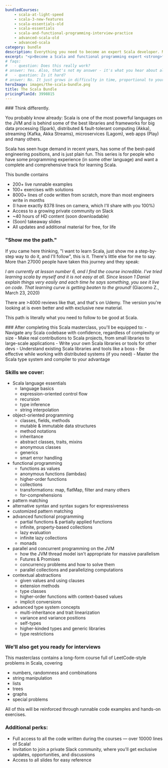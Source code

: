 ```yaml
---
bundledCourses:
    - scala-at-light-speed
    - scala-3-new-features
    - scala-essentials-old
    - scala-essentials
    - scala-and-functional-programming-interview-practice
    - advanced-scala-old
    - advanced-scala
category: bundle
description: Everything you need to become an expert Scala developer. Master Scala and functional programming through clear lessons, practical exercises, and a smooth learning curve. Ideal for those with some programming experience, this bundle will take you from zero to hero.
excerpt: "<p>Become a Scala and functional programming expert <strong>from scratch</strong> with our <strong>all-inclusive course bundle</strong>: master everything you need in one complete package, at a discount</p>"
# faqs:
#   - question: Does this really work?
# answer: Yes. Also, that's not my answer - it's what you hear about all the Rock the JVM material from thousands of people now working at Apple, UniCredit, Adobe, Uber and other successful companies and teams around the world.
#   - question: Is it hard?
# answer: No. It just grows in difficulty in time, proportional to your work. I only require that you've programmed before in some other language and you know some general fundamentals. At the end of the series, you will look back to the advanced pieces and you'll go like "Huh. That would have been pretty tough if I tried that on my own."
heroImage: images/the-scala-bundle.png
title: The Scala Bundle
pricingPlanId: 3998815
---
```



<CourseLayout>
<Fragment slot="goal">
### Think differently.

You probably know already: Scala is one of the most powerful languages on the JVM and is behind some of the best libraries and frameworks for big data processing (Spark), distributed & fault-tolerant computing (Akka), streaming (Kafka, Akka Streams), microservices (Lagom), web apps (Play) and many others.

Scala has seen huge demand in recent years, has some of the best-paid engineering positions, and is just plain fun. This series is for people who have some programming experience (in some other language) and want a complete and comprehensive track for learning Scala.

This bundle contains

- 200+ live runnable examples
- 100+ exercises with solutions
- 8000+ lines of code written from scratch, more than most engineers write in months
- (I have exactly 8378 lines on camera, which I'll share with you 100%)
- Access to a growing private community on Slack
- ~40 hours of HD content (soon downloadable)
- (Soon) takeaway slides
- All updates and additional material for free, for life

### "Show me the path."

If you came here thinking, "I want to learn Scala, just show me a step-by-step way to do it, and I'll follow", this is it. There's little else for me to say. More than 27000 people have taken this journey and they speak:

_I am currently at lesson number 6, and I find the course incredible. I've tried learning scala by myself and it is not easy at all. Since lesson 1 Daniel explain things very easily and each time he says something, you see it live on code. That learning curve is getting beaten to the ground!_ (Giacomo Z., March 23, 2020)

There are >4000 reviews like that, and that's on Udemy. The version you're looking at is even better and with exclusive new material.

This path is literally what you need to follow to be good at Scala.

</Fragment>
<Fragment slot="skills">
### After completing this Scala masterclass, you'll be equipped to:
- Navigate any Scala codebase with confidence, regardless of complexity or size
- Make real contributions to Scala projects, from small libraries to large-scale applications
- Write your own Scala libraries or tools for other devs
- Understand existing Scala libraries and tools like a boss
- Be effective while working with distributed systems (if you need)
- Master the Scala type system and compiler to your advantage

### Skills we cover:

- Scala language essentials
    - language basics
    - expression-oriented control flow
    - recursion
    - type inference
    - string interpolation
- object-oriented programming
    - classes, fields, methods
    - mutable & immutable data structures
    - method notations
    - inheritance
    - abstract classes, traits, mixins
    - anonymous classes
    - generics
    - smart error handling
- functional programming
    - functions as values
    - anonymous functions (lambdas)
    - higher-order functions
    - collections
    - transformations: map, flatMap, filter and many others
    - for-comprehensions
- pattern matching
- alternative syntax and syntax sugars for expressiveness
- customized pattern matching
- advanced functional programming
    - partial functions & partially applied functions
    - infinite, property-based collections
    - lazy evaluation
    - infinite lazy collections
    - monads
- parallel and concurrent programming on the JVM
    - how the JVM thread model isn't appropriate for massive parallelism
    - Futures & Promises
    - concurrency problems and how to solve them
    - parallel collections and parallelizing computations
- contextual abstractions
    - given values and using clauses
    - extension methods
    - type classes
    - higher-order functions with context-based values
    - implicit conversions
- advanced type system concepts
    - multi-inheritance and trait linearization
    - variance and variance positions
    - self-types
    - higher-kinded types and generic libraries
    - type restrictions

### We'll also get you ready for interviews

This masterclass contains a long-form course full of LeetCode-style problems in Scala, covering

- numbers, randomness and combinations
- string manipulation
- lists
- trees
- graphs
- special problems

All of this will be reinforced through runnable code examples and hands-on exercises.

### Additional perks:

- Full access to all the code written during the courses — over 10000 lines of Scala!
- Invitation to join a private Slack community, where you'll get exclusive updates, opportunities, and discussions
- Access to all slides for easy reference

</Fragment>
</CourseLayout>
